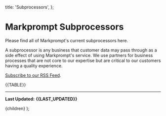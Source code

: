   title: 'Subprocessors',
};

# Markprompt Subprocessors

Please find all of Markprompt's current subprocessors here.

A subprocessor is any business that customer data may pass through as a side effect of using Markprompt's service. We use partners for business processes that are not core to our expertise but are critical to our customers having a quality experience.

[Subscribe to our RSS Feed](/legal/subprocessors/feed.rss).

{{TABLE}}

---

**Last Updated:** **{{LAST_UPDATED}}**


  <MDXComponent meta={meta}>{children}</MDXComponent>
);
